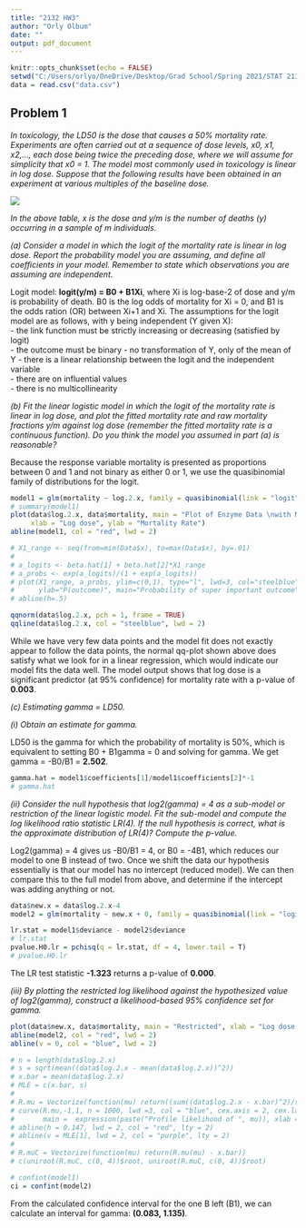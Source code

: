 ---
title: "2132 HW3"
author: "Orly Olbum"
date: ""
output: pdf_document
---

```{r setup, include = FALSE}
knitr::opts_chunk$set(echo = FALSE)
setwd("C:/Users/orlyo/OneDrive/Desktop/Grad School/Spring 2021/STAT 2132 - Applied Stat. Methods 2/Homeworks/HW3")
data = read.csv("data.csv")
```

## Problem 1

*In toxicology, the LD50 is the dose that causes a 50% mortality rate. Experiments are often carried out at a sequence of dose levels, x0, x1, x2,..., each dose being twice the preceding dose, where we will assume for simplicity that x0 = 1. The model most commonly used in toxicology is linear in log dose. Suppose that the following results have been obtained in an experiment at various multiples of the baseline dose.*

![](prob1table.png)

*In the above table, x is the dose and y/m is the number of deaths (y) occurring in a sample of m individuals.*

*(a) Consider a model in which the logit of the mortality rate is linear in log dose. Report the probability model you are assuming, and define all coefficients in your model. Remember to state which observations you are assuming are independent.*

Logit model: **logit(y/m) = B0 + B1Xi**, where Xi is log-base-2 of dose and y/m is probability of death. B0 is the log odds of mortality for Xi = 0, and B1 is the odds ration (OR) between Xi+1 and Xi. The assumptions for the logit model are as follows, with y being independent (Y given X):  
- the link function must be strictly increasing or decreasing (satisfied by logit)  
- the outcome must be binary 
- no transformation of Y, only of the mean of Y
- there is a linear relationship between the logit and the independent variable  
- there are on influential values  
- there is no multicollinearity  

*(b) Fit the linear logistic model in which the logit of the mortality rate is linear in log dose, and plot the fitted mortality rate and raw mortality fractions y/m against log dose (remember the fitted mortality rate is a continuous function). Do you think the model you assumed in part (a) is reasonable?*

Because the response variable mortality is presented as proportions between 0 and 1 and not binary as either 0 or 1, we use the quasibinomial family of distributions for the logit.

```{r}
model1 = glm(mortality ~ log.2.x, family = quasibinomial(link = "logit"), data = data)
# summary(model1)
plot(data$log.2.x, data$mortality, main = "Plot of Enzyme Data \nwith Model Fit", 
     xlab = "Log dose", ylab = "Mortality Rate")
abline(model1, col = "red", lwd = 2)

# X1_range <- seq(from=min(Data$x), to=max(Data$x), by=.01)
# 
# a_logits <- beta.hat[1] + beta.hat[2]*X1_range
# a_probs <- exp(a_logits)/(1 + exp(a_logits))
# plot(X1_range, a_probs, ylim=c(0,1), type="l", lwd=3, col="steelblue", xlab="X1", 
#      ylab="P(outcome)", main="Probability of super important outcome")
# abline(h=.5)

qqnorm(data$log.2.x, pch = 1, frame = TRUE)
qqline(data$log.2.x, col = "steelblue", lwd = 2)
```

While we have very few data points and the model fit does not exactly appear to follow the data points, the normal qq-plot shown above does satisfy what we look for in a linear regression, which would indicate our model fits the data well. The model output shows that log dose is a significant predictor (at 95% confidence) for mortality rate with a p-value of **0.003**.

*(c) Estimating gamma = LD50.*

*(i) Obtain an estimate for gamma.*

LD50 is the gamma for which the probability of mortality is 50%, which is equivalent to setting B0 + B1gamma = 0 and solving for gamma. We get gamma = -B0/B1 = **2.502**.

```{r}
gamma.hat = model1$coefficients[1]/model1$coefficients[2]*-1
# gamma.hat
```

*(ii) Consider the null hypothesis that log2(gamma) = 4 as a sub-model or restriction of the linear logistic model. Fit the sub-model and compute the log likelihood ratio statistic LR(4). If the null hypothesis is correct, what is the approximate distribution of LR(4)? Compute the p-value.*

Log2(gamma) = 4 gives us -B0/B1 = 4, or B0 = -4B1, which reduces our model to one B instead of two. Once we shift the data our hypothesis essentially is that our model has no intercept (reduced model). We can then compare this to the full model from above, and determine if the intercept was adding anything or not.

```{r}
data$new.x = data$log.2.x-4
model2 = glm(mortality ~ new.x + 0, family = quasibinomial(link = "logit"), data = data)

lr.stat = model1$deviance - model2$deviance
# lr.stat
pvalue.H0.lr = pchisq(q = lr.stat, df = 4, lower.tail = T)
# pvalue.H0.lr
```

The LR test statistic **-1.323** returns a p-value of **0.000**.

*(iii) By plotting the restricted log likelihood against the hypothesized value of log2(gamma), construct a likelihood-based 95% confidence set for gamma.*

```{r}
plot(data$new.x, data$mortality, main = "Restricted", xlab = "Log dose - 4", ylab = "Mortality Rate")
abline(model2, col = "red", lwd = 2)
abline(v = 0, col = "blue", lwd = 2)

# n = length(data$log.2.x)
# s = sqrt(mean((data$log.2.x - mean(data$log.2.x))^2))
# x.bar = mean(data$log.2.x)
# MLE = c(x.bar, s)
# 
# R.mu = Vectorize(function(mu) return((sum((data$log.2.x - x.bar)^2)/sum((data$log.2.x - mu)^2))^(0.5*n)))
# curve(R.mu,-1,1, n = 1000, lwd =3, col = "blue", cex.axis = 2, cex.lab = 1.5, 
#       main =  expression(paste("Profile likelihood of ", mu)), xlab = ~mu, ylab = "Profile", ylim = c(0,1))
# abline(h = 0.147, lwd = 2, col = "red", lty = 2)
# abline(v = MLE[1], lwd = 2, col = "purple", lty = 2)
# 
# R.muC = Vectorize(function(mu) return(R.mu(mu) - x.bar))
# c(uniroot(R.muC, c(0, 4))$root, uniroot(R.muC, c(0, 4))$root)

# confint(model1)
ci = confint(model2)
```

From the calculated confidence interval for the one B left (B1), we can calculate an interval for gamma: **(0.083, 1.135)**.

